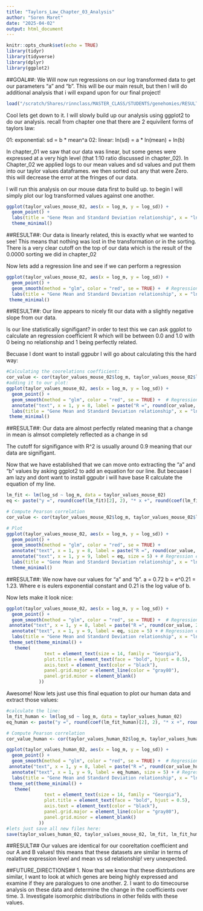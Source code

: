 ```yaml
---
title: "Taylors_Law_Chapter_03_Analysis"
author: "Soren Maret"
date: "2025-04-02"
output: html_document
---
```


```r
knitr::opts_chunk$set(echo = TRUE)
library(tidyr)
library(tidyverse)
library(dplyr)
library(ggplot2)
```

##GOAL##: We Will now run regressions on our log transformed data to get our parameters "a" and "b". This will be our main result, but then I will do additional analysis that i will expand upon for our final project!
```r
load("/scratch/Shares/rinnclass/MASTER_CLASS/STUDENTS/genehomies/RESULTS/TPL_ANALYSIS/RData/Chapter_02.RData")
```

Cool lets get down to it. I will slowly build up our analysis using ggplot2 to do our analysis. recall from chapter one that there are 2 equivilent forms of taylors law:

01: exponential: sd = b * mean^a
02: linear: ln(sd) = a * ln(mean) + ln(b)

In chapter_01 we saw that our data was linear, but some genes were expressed at a very high level (that 1:10 ratio discussed in chapter_02). In Chapter_02 we applied logs to our mean values and sd values and put them into our taylor values dataframes. we then sorted out any that were Zero. this will decrease the error at the fringes of our data.

I will run this analysis on our mouse data first to build up. to begin I will simply plot our log transformed values against one another.
```r
ggplot(taylor_values_mouse_02, aes(x = log_m, y = log_sd)) +
  geom_point() +
  labs(title = "Gene Mean and Standard Deviation relationship", x = "ln(mean)", y = "ln(sd)") +
  theme_minimal()
```

##RESULT##: Our data is linearly related, this is exactly what we wanted to see! This means that nothing was lost in the transformation or in the sorting.
There is a very clear cutoff on the top of our data which is the result of the 0.0000 sorting we did in chapter_02

Now lets add a regression line and see if we can perform a regression
```r
ggplot(taylor_values_mouse_02, aes(x = log_m, y = log_sd)) +
  geom_point() +
  geom_smooth(method = "glm", color = "red", se = TRUE) +  # Regression line
  labs(title = "Gene Mean and Standard Deviation relationship", x = "ln(mean)", y = "ln(sd)") +
 theme_minimal()
```
##RESULT##: Our line appears to nicely fit our data with a slightly negative slope from our data. 

Is our line statistically signifigant? in order to test this we can ask ggplot to calculate an regression coefficient R which will be between 0.0 and 1.0 with 0 being no relationship and 1 being perfectly related.

Becuase I dont want to install ggpubr I will go about calculating this the hard way: 
```r
#Calculating the coorelations coefficient: 
cor_value <- cor(taylor_values_mouse_02$log_m, taylor_values_mouse_02$log_sd, use = "complete.obs")
#adding it to our plot:
ggplot(taylor_values_mouse_02, aes(x = log_m, y = log_sd)) +
  geom_point() +
  geom_smooth(method = "glm", color = "red", se = TRUE) +  # Regression line
  annotate("text", x = 1, y = 8, label = paste("R =", round(cor_value, 2)), size = 5) + #R^2 value display
  labs(title = "Gene Mean and Standard Deviation relationship", x = "ln(mean)", y = "ln(sd)") +
 theme_minimal()
```
##RESULT##: 
Our data are almost perfectly related meaning that a change in mean is almsot completely reflected as a change in sd

The cutoff for signifigance with R^2 is usually around 0.9 meaning that our data are signifigant.

Now that we have established that we can move onto extracting the "a" and "b" values by asking ggplot2 to add an equation for our line. But becuase I am lazy and dont want to install ggpubr i will have base R calculate the equation of my line. 
```r
lm_fit <- lm(log_sd ~ log_m, data = taylor_values_mouse_02)
eq <- paste("y =", round(coef(lm_fit)[2], 2), "* x +", round(coef(lm_fit)[1], 2))

# Compute Pearson correlation
cor_value <- cor(taylor_values_mouse_02$log_m, taylor_values_mouse_02$log_sd, use = "complete.obs")

# Plot
ggplot(taylor_values_mouse_02, aes(x = log_m, y = log_sd)) +
  geom_point() +
  geom_smooth(method = "glm", color = "red", se = TRUE) +
  annotate("text", x = 1, y = 8, label = paste("R =", round(cor_value, 2)), size = 5) +
  annotate("text", x = 1, y = 9, label = eq, size = 5) + # Regression equation
  labs(title = "Gene Mean and Standard Deviation relationship", x = "ln(mean)", y = "ln(sd)") +
  theme_minimal()
```
##RESULT##: 
We now have our values for "a" and "b". 
a = 0.72 
b = e^0.21 = 1.23. 
Where e is eulers exponential constant and 0.21 is the log value of b. 

Now lets make it look nice: 
```r
ggplot(taylor_values_mouse_02, aes(x = log_m, y = log_sd)) +
  geom_point() +
  geom_smooth(method = "glm", color = "red", se = TRUE) +  # Regression line
 annotate("text", x = 1, y = 8, label = paste("R =", round(cor_value, 2)), size = 5) +
  annotate("text", x = 1, y = 9, label = eq, size = 5) + # Regression equation
  labs(title = "Gene Mean and Standard Deviation relationship", x = "ln(mean)", y = "ln(sd)") +
 theme_set(theme_minimal() +
   theme(
              text = element_text(size = 14, family = "Georgia"),
              plot.title = element_text(face = "bold", hjust = 0.5),
              axis.text = element_text(color = "black"),
              panel.grid.major = element_line(color = "gray80"),
              panel.grid.minor = element_blank()
            ))
```

Awesome! Now lets just use this final equation to plot our human data and extract those values:
```r
#calculate the line: 
lm_fit_human <- lm(log_sd ~ log_m, data = taylor_values_human_02)
eq_human <- paste("y =", round(coef(lm_fit_human)[2], 2), "* x +", round(coef(lm_fit)[1], 2))

# Compute Pearson correlation
cor_value_human <- cor(taylor_values_human_02$log_m, taylor_values_human_02$log_sd, use = "complete.obs")

ggplot(taylor_values_human_02, aes(x = log_m, y = log_sd)) +
  geom_point() +
  geom_smooth(method = "glm", color = "red", se = TRUE) +  # Regression line
 annotate("text", x = 1, y = 8, label = paste("R =", round(cor_value_human, 2)), size = 5) +
  annotate("text", x = 1, y = 9, label = eq_human, size = 5) + # Regression equation
  labs(title = "Gene Mean and Standard Deviation relationship", x = "ln(mean)", y = "ln(sd)") +
 theme_set(theme_minimal() +
   theme(
              text = element_text(size = 14, family = "Georgia"),
              plot.title = element_text(face = "bold", hjust = 0.5),
              axis.text = element_text(color = "black"),
              panel.grid.major = element_line(color = "gray80"),
              panel.grid.minor = element_blank()
            ))
#lets just save all new files here: 
save(taylor_values_human_02, taylor_values_mouse_02, lm_fit, lm_fit_human, cor_value, cor_value_human, eq, eq_human, file = "/scratch/Shares/rinnclass/MASTER_CLASS/STUDENTS/genehomies/RESULTS/TPL_ANALYSIS/RData/Chapter_03.RData")
```

##RESULT##
Our values are identical for our cooreltation coefficient and our A and B values!
this means that these datasets are similar in terms of realative expression level and mean vs sd relationship! very unexpected.

##FUTURE_DIRECTIONS##
1. Now that we know that these distrbutions are similar, I want to look at which genes are being highly expressed and examine if they are paralogues to one another.
2. I want to do timecourse analysis on these data and determine the change in the coefficients over time.
3. Investigate isomorphic distributions in other feilds with these values.
